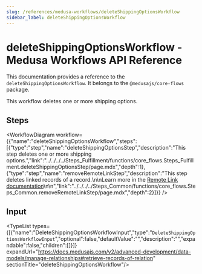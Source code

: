 ```yaml
---
slug: /references/medusa-workflows/deleteShippingOptionsWorkflow
sidebar_label: deleteShippingOptionsWorkflow
---
```



# deleteShippingOptionsWorkflow - Medusa Workflows API Reference

This documentation provides a reference to the `deleteShippingOptionsWorkflow`. It belongs to the `@medusajs/core-flows` package.

This workflow deletes one or more shipping options.

## Steps

<WorkflowDiagram workflow={{"name":"deleteShippingOptionsWorkflow","steps":[{"type":"step","name":"deleteShippingOptionsStep","description":"This step deletes one or more shipping options.","link":"../../../../Steps_Fulfillment/functions/core_flows.Steps_Fulfillment.deleteShippingOptionsStep/page.mdx","depth":1},{"type":"step","name":"removeRemoteLinkStep","description":"This step deletes linked records of a record.\n\nLearn more in the [Remote Link documentation](https://docs.medusajs.com/v2/advanced-development/modules/remote-link#cascade-delete-linked-records)\n\n","link":"../../../../Steps_Common/functions/core_flows.Steps_Common.removeRemoteLinkStep/page.mdx","depth":2}]}} />

## Input

<TypeList types={[{"name":"DeleteShippingOptionsWorkflowInput","type":"`DeleteShippingOptionsWorkflowInput`","optional":false,"defaultValue":"","description":"","expandable":false,"children":[]}]} expandUrl="https://docs.medusajs.com/v2/advanced-development/data-models/manage-relationships#retrieve-records-of-relation" sectionTitle="deleteShippingOptionsWorkflow"/>
